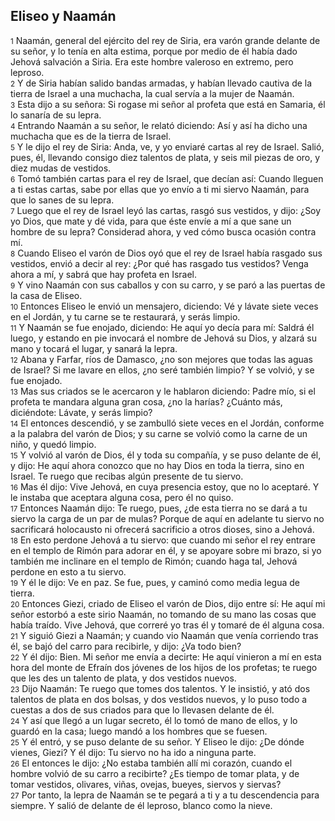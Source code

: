 == Eliseo y Naamán ==

{{anchor|1}} <small>1</small> Naamán, general del ejército del rey de Siria, era varón grande delante de su señor, y lo tenía en alta estima, porque por medio de él había dado Jehová salvación a Siria. Era este hombre valeroso en extremo, pero leproso.<br>
{{anchor|2}} <small>2</small> Y de Siria habían salido bandas armadas, y habían llevado cautiva de la tierra de Israel a una muchacha, la cual servía a la mujer de Naamán.<br>
{{anchor|3}} <small>3</small> Esta dijo a su señora: Si rogase mi señor al profeta que está en Samaria, él lo sanaría de su lepra.<br>
{{anchor|4}} <small>4</small> Entrando Naamán a su señor, le relató diciendo: Así y así ha dicho una muchacha que es de la tierra de Israel.<br>
{{anchor|5}} <small>5</small> Y le dijo el rey de Siria: Anda, ve, y yo enviaré cartas al rey de Israel. Salió, pues, él, llevando consigo diez talentos de plata,   y seis mil piezas de oro, y diez mudas de vestidos.<br>
{{anchor|6}} <small>6</small> Tomó también cartas para el rey de Israel, que decían así: Cuando lleguen a ti estas cartas, sabe por ellas que yo envío a ti mi siervo Naamán, para que lo sanes de su lepra.<br>
{{anchor|7}} <small>7</small> Luego que el rey de Israel leyó las cartas, rasgó sus vestidos, y dijo: ¿Soy yo Dios, que mate y dé vida, para que éste envíe a mí a que sane un hombre de su lepra? Considerad ahora, y ved cómo busca ocasión contra mí.<br>
{{anchor|8}} <small>8</small> Cuando Eliseo el varón de Dios oyó que el rey de Israel había rasgado sus vestidos, envió a decir al rey: ¿Por qué has rasgado tus vestidos? Venga ahora a mí, y sabrá que hay profeta en Israel.<br>
{{anchor|9}} <small>9</small> Y vino Naamán con sus caballos y con su carro, y se paró a las puertas de la casa de Eliseo.<br>
{{anchor|10}} <small>10</small> Entonces Eliseo le envió un mensajero, diciendo: Vé y lávate siete veces en el Jordán, y tu carne se te restaurará, y serás limpio.<br>
{{anchor|11}} <small>11</small> Y Naamán se fue enojado, diciendo: He aquí yo decía para mí: Saldrá él luego, y estando en pie invocará el nombre de Jehová su Dios, y alzará su mano y tocará el lugar, y sanará la lepra.<br>
{{anchor|12}} <small>12</small> Abana y Farfar, ríos de Damasco, ¿no son mejores que todas las aguas de Israel? Si me lavare en ellos, ¿no seré también limpio? Y se volvió, y se fue enojado.<br>
{{anchor|13}} <small>13</small> Mas sus criados se le acercaron y le hablaron diciendo: Padre mío, si el profeta te mandara alguna gran cosa, ¿no la harías? ¿Cuánto más, diciéndote: Lávate, y serás limpio?<br>
{{anchor|14}} <small>14</small> El entonces descendió, y se zambulló siete veces en el Jordán, conforme a la palabra del varón de Dios; y su carne se volvió como la carne de un niño, y quedó limpio.<br>
{{anchor|15}} <small>15</small> Y volvió al varón de Dios, él y toda su compañía, y se puso delante de él, y dijo: He aquí ahora conozco que no hay Dios en toda la tierra, sino en Israel. Te ruego que recibas algún presente de tu siervo.<br>
{{anchor|16}} <small>16</small> Mas él dijo: Vive Jehová, en cuya presencia estoy, que no lo aceptaré. Y le instaba que aceptara alguna cosa, pero él no quiso.<br>
{{anchor|17}} <small>17</small> Entonces Naamán dijo: Te ruego, pues, ¿de esta tierra no se dará a tu siervo la carga de un par de mulas? Porque de aquí en adelante tu siervo no sacrificará holocausto ni ofrecerá sacrificio a otros dioses, sino a Jehová.<br>
{{anchor|18}} <small>18</small> En esto perdone Jehová a tu siervo: que cuando mi señor el rey entrare en el templo de Rimón para adorar en él, y se apoyare sobre mi brazo, si yo también me inclinare en el templo de Rimón; cuando haga tal, Jehová perdone en esto a tu siervo.<br>
{{anchor|19}} <small>19</small> Y él le dijo: Ve en paz. Se fue, pues, y caminó como media legua de tierra.<br>
{{anchor|20}} <small>20</small> Entonces Giezi, criado de Eliseo el varón de Dios, dijo entre sí: He aquí mi señor estorbó a este sirio Naamán, no tomando de su mano las cosas que había traído. Vive Jehová, que correré yo tras él y tomaré de él alguna cosa.<br>
{{anchor|21}} <small>21</small> Y siguió Giezi a Naamán; y cuando vio Naamán que venía corriendo tras él, se bajó del carro para recibirle, y dijo: ¿Va todo bien?<br>
{{anchor|22}} <small>22</small> Y él dijo: Bien. Mi señor me envía a decirte: He aquí vinieron a mí en esta hora del monte de Efraín dos jóvenes de los hijos de los profetas; te ruego que les des un talento de plata,  y dos vestidos nuevos.<br>
{{anchor|23}} <small>23</small> Dijo Naamán: Te ruego que tomes dos talentos.  Y le insistió, y ató dos talentos de plata en dos bolsas, y dos vestidos nuevos, y lo puso todo a cuestas a dos de sus criados para que lo llevasen delante de él.<br>
{{anchor|24}} <small>24</small> Y así que llegó a un lugar secreto, él lo tomó de mano de ellos, y lo guardó en la casa; luego mandó a los hombres que se fuesen.<br>
{{anchor|25}} <small>25</small> Y él entró, y se puso delante de su señor. Y Eliseo le dijo: ¿De dónde vienes, Giezi? Y él dijo: Tu siervo no ha ido a ninguna parte.<br>
{{anchor|26}} <small>26</small> El entonces le dijo: ¿No estaba también allí mi corazón, cuando el hombre volvió de su carro a recibirte? ¿Es tiempo de tomar plata, y de tomar vestidos, olivares, viñas, ovejas, bueyes, siervos y siervas?<br>
{{anchor|27}} <small>27</small> Por tanto, la lepra de Naamán se te pegará a ti y a tu descendencia para siempre. Y salió de delante de él leproso, blanco como la nieve.<br>
